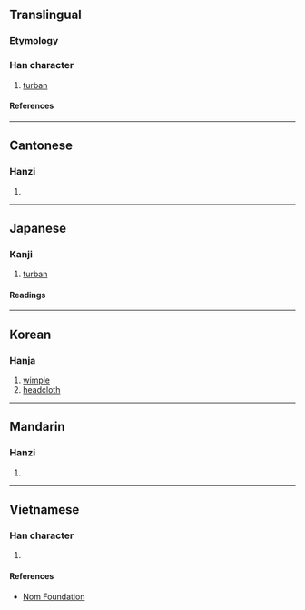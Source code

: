 {{character info}}
==Translingual==

===Etymology===
{{Han compound|巾|菐|c1=s|c2=p|t1=kerchief|ls=psc}}

===Han character===
{{Han char|rn=50|rad=巾|as=12|sn=15|four=|canj=LBTCO,LBTMO|ids=⿰巾菐}}

# [[turban]]

====References====
{{Han ref|kx=0336.200|dkj=09079|dj=0643.190|hdz=10754.010|uh=5E5E}}

----

==Cantonese==

===Hanzi===
{{yue-hanzi|jyut=[[buk6]]|y=buk6}}

# {{rfdef|yue|sort=巾12}}

----

==Japanese==

===Kanji===
{{ja-kanji|grade=|rs=巾12}}

# [[turban]]

====Readings====
{{ja-readings
|on=ほく, ぼく
|kun=ずきん
}}

----

==Korean==

===Hanja===
{{ko-hanja|복}}

# [[wimple]]
# [[headcloth]]

----

==Mandarin==

===Hanzi===
{{cmn-hanzi|pin=[[fú]] ([[fu2]])|wg=fu<sup>2</sup>}}

# {{rfdef|cmn|sort=巾12}}

----

==Vietnamese==

===Han character===
{{vi-readings|rs=巾12|reading=phục}}

# {{rfdef|vi|sort=巾12}}

====References====
* [http://nomfoundation.org/common/nom_details.php?codepoint=5e5e Nom Foundation]